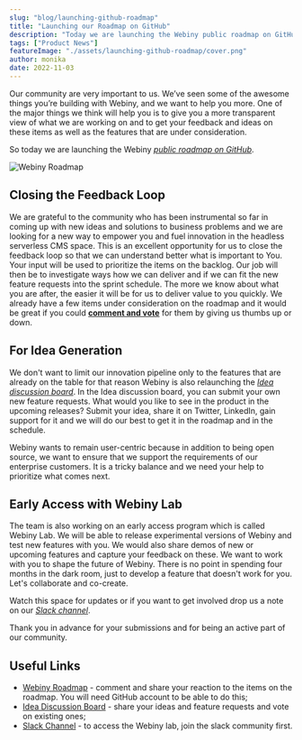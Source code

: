 ```yaml
---
slug: "blog/launching-github-roadmap"
title: "Launching our Roadmap on GitHub"
description: "Today we are launching the Webiny public roadmap on GitHub to give you a more transparent view of what we are working on and to get your feedback."
tags: ["Product News"]
featureImage: "./assets/launching-github-roadmap/cover.png"
author: monika
date: 2022-11-03
---
```

Our community are very important to us. We’ve seen some of the awesome things you’re building with Webiny, and we want to help you more. One of the major things we think will help you is to give you a more transparent view of what we are working on and to get your feedback and ideas on these items as well as the features that are under consideration. 

So today we are launching the Webiny *[public roadmap on GitHub](https://github.com/orgs/webiny/projects/5)*. 

![Webiny Roadmap](./assets/launching-github-roadmap/webiny-roadmap.jpg)

## Closing the Feedback Loop

We are grateful to the community who has been instrumental so far in coming up with new ideas and solutions to business problems and we are looking for a new way to empower you and fuel innovation in the headless serverless CMS space. This is an excellent opportunity for us to close the feedback loop so that we can understand better what is important to You. Your input will be used to prioritize the items on the backlog. Our job will then be to investigate ways how we can deliver and if we can fit the new feature requests into the sprint schedule. The more we know about what you are after, the easier it will be for us to deliver value to you quickly. We already have a few items under consideration on the roadmap and it would be great if you could [**comment and vote**](https://github.com/orgs/webiny/projects/5) for them by giving us thumbs up or down. 

## For Idea Generation

We don't want to limit our innovation pipeline only to the features that are already on the table for that reason Webiny is also relaunching the *[Idea discussion board](https://github.com/webiny/webiny-js/discussions/categories/ideas)*. In the Idea discussion board, you can submit your own new feature requests. What would you like to see in the product in the upcoming releases? Submit your idea, share it on Twitter, LinkedIn, gain support for it and we will do our best to get it in the roadmap and in the schedule.

Webiny wants to remain user-centric because in addition to being open source, we want to ensure that we support the requirements of our enterprise customers. It is a tricky balance and we need your help to prioritize what comes next.

## Early Access with Webiny Lab

The team is also working on an early access program which is called Webiny Lab. We will be able to release experimental versions of Webiny and test new features with you. We would also share demos of new or upcoming features and capture your feedback on these. We want to work with you to shape the future of Webiny. There is no point in spending four months in the dark room, just to develop a feature that doesn't work for you. Let's collaborate and co-create. 

Watch this space for updates or if you want to get involved drop us a note on our *[Slack channel](https://www.webiny.com/slack)*.

Thank you in advance for your submissions and for being an active part of our community. 

## Useful Links

- [Webiny Roadmap](https://github.com/orgs/webiny/projects/5) - comment and share your reaction to the items on the roadmap. You will need GitHub account to be able to do this;
- [Idea Discussion Board](https://github.com/webiny/webiny-js/discussions/categories/ideas) - share your ideas and feature requests and vote on existing ones;
- [Slack Channel](https://www.webiny.com/slack) - to access the Webiny lab, join the slack community first.